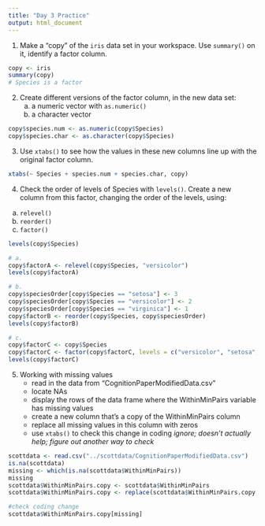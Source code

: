 ```yaml
---
title: "Day 3 Practice"
output: html_document
---
```


1. Make a "copy" of the `iris` data set in your workspace. Use `summary()` on it, identify a factor column.

```r
copy <- iris
summary(copy)
# Species is a factor
```

2. Create different versions of the factor column, in the new data set:
   a. a numeric vector with `as.numeric()`
   b. a character vector
   
```r
copy$species.num <- as.numeric(copy$Species)
copy$species.char <- as.character(copy$Species)
```

3. Use `xtabs()` to see how the values in these new columns line up with the original factor column.

```r
xtabs(~ Species + species.num + species.char, copy)
```

4. Check the order of levels of Species with `levels()`. Create a new column from this factor, changing the order of the levels, using:
  a. `relevel()`
  b. `reorder()`
  c. `factor()`

```r
levels(copy$Species)

# a.
copy$factorA <- relevel(copy$Species, "versicolor")
levels(copy$factorA)

# b.
copy$speciesOrder[copy$Species == "setosa"] <- 3
copy$speciesOrder[copy$Species == "versicolor"] <- 2
copy$speciesOrder[copy$Species == "virginica"] <- 1
copy$factorB <- reorder(copy$Species, copy$speciesOrder)
levels(copy$factorB)

# c. 
copy$factorC <- copy$Species
copy$factorC <- factor(copy$factorC, levels = c("versicolor", "setosa", "virginica"))
levels(copy$factorC)
```

5. Working with missing values
   - read in the data from "CognitionPaperModifiedData.csv"
   - locate NAs
   - display the rows of the data frame where the WithinMinPairs variable has missing values
   - create a new column that's a copy of the WithinMinPairs column
   - replace all missing values in this column with zeros
   - use `xtabs()` to check this change in coding *ignore; doesn't actually help; figure out another way to check*

```r
scottdata <- read.csv("../scottdata/CognitionPaperModifiedData.csv")
is.na(scottdata)
missing <- which(is.na(scottdata$WithinMinPairs))
missing
scottdata$WithinMinPairs.copy <- scottdata$WithinMinPairs
scottdata$WithinMinPairs.copy <- replace(scottdata$WithinMinPairs.copy, missing, 0)

#check coding change
scottdata$WithinMinPairs.copy[missing]
```

